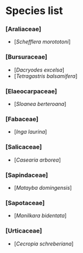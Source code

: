 # Species list {-}


### [Araliaceae] {-}

- [*Schefflera morototoni*]

### [Bursuraceae] {-}

- [*Dacryodes excelsa*]
- [*Tetragastris balsamifera*]

### [Elaeocarpaceae] {-}

   - [*Sloanea berteroana*]

### [Fabaceae] {-}

   - [*Inga laurina*]

### [Salicaceae] {-}

   - [*Casearia arborea*]

### [Sapindaceae] {-}

   - [*Matayba domingensis*]

### [Sapotaceae] {-}

   - [*Manilkara bidentata*]

### [Urticaceae] {-}

   - [*Cecropia schreberiana*]



<!-- You can label chapter and section titles using `{#label}` after them, e.g., we can reference Chapter \@ref(intro). If you do not manually label them, there will be automatic labels anyway, e.g., Chapter \@ref(methods). -->

<!-- Figures and tables with captions will be placed in `figure` and `table` environments, respectively. -->

<!-- ```{r nice-fig, fig.cap='Here is a nice figure!', out.width='80%', fig.asp=.75, fig.align='center'} -->
<!-- par(mar = c(4, 4, .1, .1)) -->
<!-- plot(pressure, type = 'b', pch = 19) -->
<!-- ``` -->

<!-- Reference a figure by its code chunk label with the `fig:` prefix, e.g., see Figure \@ref(fig:nice-fig). Similarly, you can reference tables generated from `knitr::kable()`, e.g., see Table \@ref(tab:nice-tab). -->

<!-- ```{r nice-tab, tidy=FALSE} -->
<!-- knitr::kable( -->
<!--   head(iris, 20), caption = 'Here is a nice table!', -->
<!--   booktabs = TRUE -->
<!-- ) -->
<!-- ``` -->

<!-- You can write citations, too. For example, we are using the **bookdown** package [@R-bookdown] in this sample book, which was built on top of R Markdown and **knitr** [@xie2015]. -->

